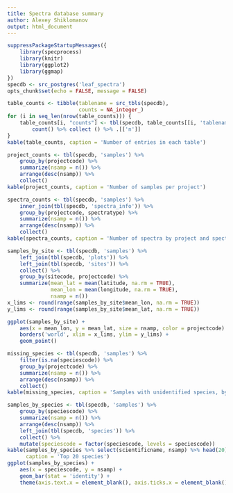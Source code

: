 ```yaml
---
title: Spectra database summary
author: Alexey Shiklomanov
output: html_document
---
```


```r
suppressPackageStartupMessages({
    library(specprocess)
    library(knitr)
    library(ggplot2)
    library(ggmap)
})
specdb <- src_postgres('leaf_spectra')
opts_chunk$set(echo = FALSE, message = FALSE)
```

```r
table_counts <- tibble(tablename = src_tbls(specdb),
                       counts = NA_integer_)
for (i in seq_len(nrow(table_counts))) {
    table_counts[i, "counts"] <- tbl(specdb, table_counts[[i, 'tablename']]) %>%
        count() %>% collect () %>% .[['n']]
}
kable(table_counts, caption = 'Number of entries in each table')
```

```r
project_counts <- tbl(specdb, 'samples') %>%
    group_by(projectcode) %>%
    summarize(nsamp = n()) %>%
    arrange(desc(nsamp)) %>%
    collect()
kable(project_counts, caption = 'Number of samples per project')
```

```r
spectra_counts <- tbl(specdb, 'samples') %>%
    inner_join(tbl(specdb, 'spectra_info')) %>%
    group_by(projectcode, spectratype) %>%
    summarize(nsamp = n()) %>%
    arrange(desc(nsamp)) %>%
    collect()
kable(spectra_counts, caption = 'Number of spectra by project and spectra type')
```

```r
samples_by_site <- tbl(specdb, 'samples') %>%
    left_join(tbl(specdb, 'plots')) %>%
    left_join(tbl(specdb, 'sites')) %>%
    collect() %>%
    group_by(sitecode, projectcode) %>%
    summarize(mean_lat = mean(latitude, na.rm = TRUE), 
              mean_lon = mean(longitude, na.rm = TRUE),
              nsamp = n())
x_lims <- round(range(samples_by_site$mean_lon, na.rm = TRUE))
y_lims <- round(range(samples_by_site$mean_lat, na.rm = TRUE))

ggplot(samples_by_site) +
    aes(x = mean_lon, y = mean_lat, size = nsamp, color = projectcode) +
    borders('world', xlim = x_lims, ylim = y_lims) +
    geom_point()
```

```r
missing_species <- tbl(specdb, 'samples') %>%
    filter(is.na(speciescode)) %>%
    group_by(projectcode) %>%
    summarize(nsamp = n()) %>%
    arrange(desc(nsamp)) %>%
    collect()
kable(missing_species, caption = 'Samples with unidentified species, by project')
```

```r
samples_by_species <- tbl(specdb, 'samples') %>%
    group_by(speciescode) %>%
    summarize(nsamp = n()) %>%
    arrange(desc(nsamp)) %>%
    left_join(tbl(specdb, 'species')) %>%
    collect() %>%
    mutate(speciescode = factor(speciescode, levels = speciescode))
kable(samples_by_species %>% select(scientificname, nsamp) %>% head(20),
      caption = 'Top 20 species')
ggplot(samples_by_species) + 
    aes(x = speciescode, y = nsamp) +
    geom_bar(stat = 'identity') +
    theme(axis.text.x = element_blank(), axis.ticks.x = element_blank())
```
